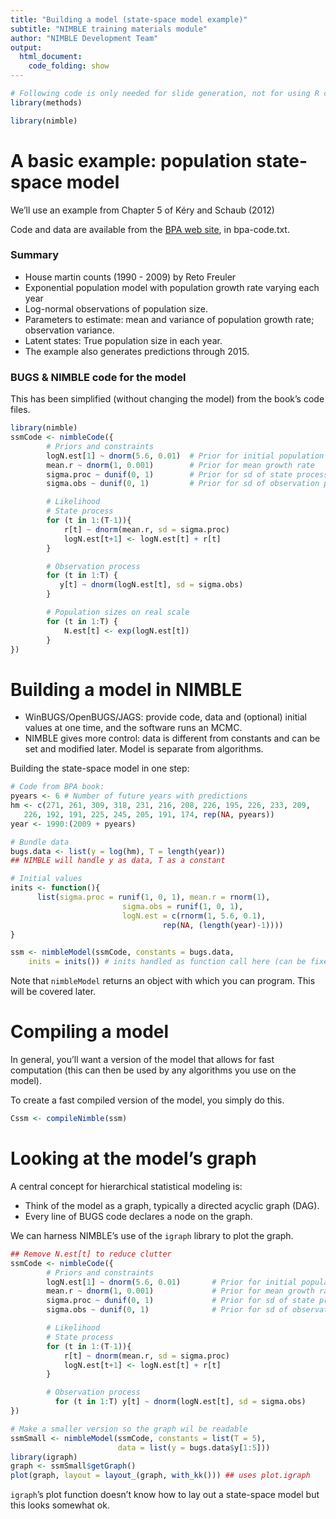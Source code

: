 ```yaml
---
title: "Building a model (state-space model example)"
subtitle: "NIMBLE training materials module"
author: "NIMBLE Development Team"
output:
  html_document:
    code_folding: show
---
```


```r
# Following code is only needed for slide generation, not for using R code separately.
library(methods)
```
```r
library(nimble)
```

# A basic example: population state-space model

We'll use an example from Chapter 5 of K&eacute;ry and Schaub
(2012)\footnote{Marc K&eacute;ry  and Michael Schaub. 2012. Bayesian Population Analysis Using WinBUGS: A hierarchical perspective.  Elsevier / Academic Press.}

Code and data are available from the [BPA web site](http://www.vogelwarte.ch/de/projekte/publikationen/bpa/complete-code-and-data-files-of-the-book.html), in bpa-code.txt.

### Summary

   - House martin counts (1990 - 2009) by Reto Freuler
   - Exponential population model with population growth rate varying each year
   - Log-normal observations of population size.
   - Parameters to estimate: mean and variance of population growth rate; observation variance.
   - Latent states: True population size in each year.
   - The example also generates predictions through 2015.

### BUGS \& NIMBLE code for the model

This has been simplified (without changing the model) from the book's code files.

```r
library(nimble)
ssmCode <- nimbleCode({
        # Priors and constraints
        logN.est[1] ~ dnorm(5.6, 0.01)  # Prior for initial population size
        mean.r ~ dnorm(1, 0.001)        # Prior for mean growth rate
        sigma.proc ~ dunif(0, 1)        # Prior for sd of state process
        sigma.obs ~ dunif(0, 1)         # Prior for sd of observation process

        # Likelihood
        # State process
        for (t in 1:(T-1)){
            r[t] ~ dnorm(mean.r, sd = sigma.proc)
            logN.est[t+1] <- logN.est[t] + r[t]
        }

        # Observation process 
        for (t in 1:T) {
           y[t] ~ dnorm(logN.est[t], sd = sigma.obs)
        }

        # Population sizes on real scale
        for (t in 1:T) {
            N.est[t] <- exp(logN.est[t])
        }
})
```

# Building a model in NIMBLE

   - WinBUGS/OpenBUGS/JAGS: provide code, data and (optional) initial values at one time, and the software runs an MCMC.
   - NIMBLE gives more control: data is different from constants and can be set and modified later.  Model is separate from algorithms.

Building the state-space model in one step:
```r
# Code from BPA book:
pyears <- 6 # Number of future years with predictions
hm <- c(271, 261, 309, 318, 231, 216, 208, 226, 195, 226, 233, 209, 
   226, 192, 191, 225, 245, 205, 191, 174, rep(NA, pyears))
year <- 1990:(2009 + pyears)

# Bundle data
bugs.data <- list(y = log(hm), T = length(year))
## NIMBLE will handle y as data, T as a constant

# Initial values
inits <- function(){
      list(sigma.proc = runif(1, 0, 1), mean.r = rnorm(1),
                         sigma.obs = runif(1, 0, 1), 
                         logN.est = c(rnorm(1, 5.6, 0.1), 
                                  rep(NA, (length(year)-1))))
}

ssm <- nimbleModel(ssmCode, constants = bugs.data, 
    inits = inits()) # inits handled as function call here (can be fixed)
```

Note that `nimbleModel` returns an object with which you can program. This will be covered later.

# Compiling a model

In general, you'll want a version of the model that allows for fast computation (this can then be used by any algorithms you use on the model).

To create a fast compiled version of the model, you simply do this.

```r
Cssm <- compileNimble(ssm)
```

# Looking at the model's graph

A central concept for hierarchical statistical modeling is:

   - Think of the model as a graph, typically a directed acyclic graph
   (DAG).
   - Every line of BUGS code declares a node on the graph.

We can harness NIMBLE's use of the `igraph` library to plot the graph.

```r
## Remove N.est[t] to reduce clutter 
ssmCode <- nimbleCode({
        # Priors and constraints
        logN.est[1] ~ dnorm(5.6, 0.01)       # Prior for initial population size
        mean.r ~ dnorm(1, 0.001)             # Prior for mean growth rate
        sigma.proc ~ dunif(0, 1)             # Prior for sd of state process
        sigma.obs ~ dunif(0, 1)              # Prior for sd of observation process

        # Likelihood
        # State process
        for (t in 1:(T-1)){
            r[t] ~ dnorm(mean.r, sd = sigma.proc)
            logN.est[t+1] <- logN.est[t] + r[t]
        }

        # Observation process
          for (t in 1:T) y[t] ~ dnorm(logN.est[t], sd = sigma.obs)
})

# Make a smaller version so the graph wil be readable
ssmSmall <- nimbleModel(ssmCode, constants = list(T = 5),
                        data = list(y = bugs.data$y[1:5]))
library(igraph)
graph <- ssmSmall$getGraph()
plot(graph, layout = layout_(graph, with_kk())) ## uses plot.igraph
```

`igraph`'s plot function doesn't know how to lay out a state-space model
but this looks somewhat ok.
